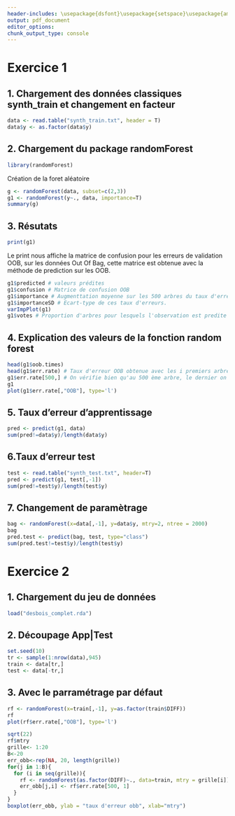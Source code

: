 ---
header-includes: \usepackage{dsfont}\usepackage{setspace}\usepackage{amsmath}\usepackage[utf8]{inputenc}\usepackage[T1]{fontenc}\usepackage[french]{babel}
output: pdf_document
editor_options: 
chunk_output_type: console
---

\hypersetup{pdfborder=0 0 0}

\thispagestyle{empty}
\begin{center}
\LARGE \textbf{Université de Bordeaux} \normalsize\\ \vfill
\Large Apprentissage Suppervisée \\
Master 2 - Modélisation Statistique et Stochastique\\ \vspace{0.5\baselineskip}
\normalsize \vfill

\rule{0.95\textwidth}{2pt}\vspace{0.5\baselineskip}\\
 \Huge \textbf{TP6 : Forets Aléatoire}\\
\rule{0.95\textwidth}{2pt}\\ \vfill\normalsize
\Large \textbf{Cours de Mme Marie Chavent} \\ \vfill


\begin{tabular}{ll}
\textsc{Cheick Toufik et Lacauste Hugo}
\end{tabular}
\end{center}
\normalsize
\newpage
\setcounter{page}{1}

\newpage

# Exercice 1

## 1. Chargement des données classiques synth_train et changement en facteur

```{r}
data <- read.table("synth_train.txt", header = T)
data$y <- as.factor(data$y)
```

## 2. Chargement du package randomForest

```{r}
library(randomForest)
```

Création de la foret aléatoire

```{r}
g <- randomForest(data, subset=c(2,3))
g1 <- randomForest(y~., data, importance=T)
summary(g)
```

## 3. Résutats

```{r}
print(g1)
```

Le print nous affiche la matrice de confusion pour les erreurs de validation OOB, sur les données Out Of Bag, cette matrice est obtenue avec la méthode de prediction sur les OOB.

```{r}
g1$predicted # valeurs prédites
g1$confusion # Matrice de confusion OOB 
g1$importance # Augmenttation moyenne sur les 500 arbres du taux d'erreur OOB causé par les (une-)permutations des Xj
g1$importanceSD # Ecart-type de ces taux d'erreurs.
varImpPlot(g1)
g1$votes # Proportion d'arbres pour lesquels l'observation est predite dans chaque classe
```


## 4. Explication des valeurs de la fonction random forest

```{r}
head(g1$oob.times)
head(g1$err.rate) # Taux d'erreur OOB obtenue avec les i premiers arbres
g1$err.rate[500,] # On vérifie bien qu'au 500 ème arbre, le dernier on obtient bien les résultats du model
g1
plot(g1$err.rate[,"OOB"], type='l')
```

## 5. Taux d'erreur d'apprentissage

```{r}
pred <- predict(g1, data)
sum(pred!=data$y)/length(data$y)
```

## 6.Taux d'erreur test

```{r}
test <- read.table("synth_test.txt", header=T)
pred <- predict(g1, test[,-1])
sum(pred!=test$y)/length(test$y)
```

## 7. Changement de paramètrage

```{r}
bag <- randomForest(x=data[,-1], y=data$y, mtry=2, ntree = 2000)
bag
pred.test <- predict(bag, test, type="class")
sum(pred.test!=test$y)/length(test$y)
```

\newpage

# Exercice 2

## 1. Chargement du jeu de données

```{r}
load("desbois_complet.rda")
```

## 2. Découpage App|Test

```{r}
set.seed(10)
tr <- sample(1:nrow(data),945)
train <- data[tr,]
test <- data[-tr,]
```

## 3. Avec le parramétrage par défaut

```{r}
rf <- randomForest(x=train[,-1], y=as.factor(train$DIFF))
rf
plot(rf$err.rate[,"OOB"], type='l')
```


```{r}
sqrt(22)
rf$mtry
grille<- 1:20
B<-20
err_obb<-rep(NA, 20, length(grille))
for(j in 1:B){
  for (i in seq(grille)){
    rf <- randomForest(as.factor(DIFF)~., data=train, mtry = grille[i])
    err_obb[j,i] <- rf$err.rate[500, 1]
  } 
}
boxplot(err_obb, ylab = "taux d'erreur obb", xlab="mtry")
```

